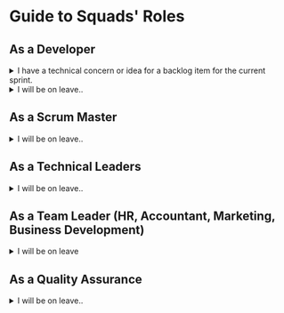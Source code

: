 # Guide to Squads' Roles 


## As a Developer

<details>
	<summary>I have a technical concern or idea for a backlog item for the current sprint.</summary>

  Reach out to the **Scrum Master**.

  Since **Scrum Master** own the lead the development sprint, they have the knowledge, responsibility, and incentive to resolve technical concerns.
</details>

<details>
	<summary>I will be on leave..</summary>

As a Developer, you will ask for request off in following steps:
1. Before requesting your day off, familiarize yourself with [the company’s cies](/team/leave-and-absence-guidelines) regarding day off.
2. Check to see how many vacation days, and personal days you have available.
3. Submit your request to your **Leader/Scrum Master/Manager** with a specific reason, and ensure that you make arrangements for coverage.
4. Inform your absence to all members via **chatting group in Slack** with date, time, private reason (optional) and cc **Mr. Quynh (CEO) & Ms. Phuong (Accountant)** for information.



  
</details>

## As a Scrum Master

<details>
	<summary>I will be on leave..</summary>

As a Scrum Master, you will ask for request off in following steps:
1. Before requesting day off, familiarize yourself with company's policies regarding day off. This information is available in company policy or through your supervisor.
2. Check to see how many the vacation days, personal days you have available
3. Submit your request to your **Mr. Quynh (CEO)** with specific reason, and ensure that you make arrangements for coverage 
4. Inform your absence to all members via **chatting group in Slack** with date, time, private reason (optional) and cc **Mr. Quynh (CEO) & Ms. Phuong (Accountant)** for information.

</details>

## As a Technical Leaders

<details>
	<summary>I will be on leave..</summary>
As a Technical Leaders, you will ask for request off in following steps:
1. Before requesting day off, familiarize yourself with company's policies regarding day off. This information is available in company policy or through your supervisor.
2. Check to see how many the vacation days, personal days you have available
3. Submit your request to your **Mr. Quynh (CEO)** with specific reason, and ensure that you make arrangements for coverage 
4. Inform your absence to all members via **chatting group in Slack** with date, time, private reason (optional) and cc **Mr. Quynh (CEO) & Ms. Phuong (Accountant)** for information.


</details>

## As a Team Leader (HR, Accountant, Marketing, Business Development)



<details>
	<summary> I will be on leave </summary>
  As a Team Leader (HR, Account, Marketing, Business Development), you will ask for request off in following steps:
1. Before requesting day off, familiarize yourself with company's policies regarding day off. This information is available in company policy or through your supervisor.
2. Check to see how many the vacation days, personal days you have available
3. Submit your request to your **Mr. Quynh (CEO)** with specific reason, and ensure that you make arrangements for coverage 
4. Inform your absence to all members via **chatting group in Slack** with date, time, private reason (optional) and cc **Mr. Quynh (CEO) & Ms. Phuong (Accountant)** for information.

  
</details>

## As a Quality Assurance

<details>
	<summary>I will be on leave..</summary>
As a Quality Assurance, you will ask for request off in following steps:
1. Before requesting day off, familiarize yourself with company's policies regarding day off. This information is available in company policy or through your supervisor.
2. Check to see how many the vacation days, personal days you have available
3. Submit your request to your **Leader/Scrum Master** with specific reason, and ensure that you make arrangements for coverage 
4. Inform your absence to all members via **chatting group in Slack** with date, time, private reason (optional) and cc **Mr. Quynh (CEO) & Ms. Phuong (Accountant)** for information.

</details>

